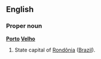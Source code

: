 ==English==

===Proper noun===
'''[[Porto]] [[Velho]]'''

#State capital of [[Rondônia]] ([[Brazil]]).